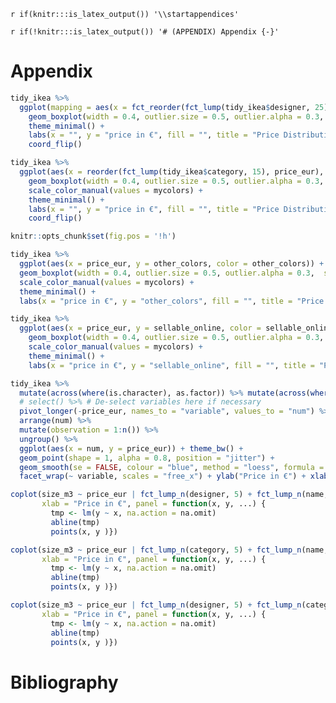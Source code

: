 `r if(knitr:::is_latex_output()) '\\startappendices'`

`r if(!knitr:::is_latex_output()) '# (APPENDIX) Appendix {-}'` 

<!-- If you feel it necessary to include an appendix, it goes here. The first appendix should include the commands above. -->


# Appendix

```r
tidy_ikea %>%
  ggplot(mapping = aes(x = fct_reorder(fct_lump(tidy_ikea$designer, 25), price_eur), y = price_eur, colour = fct_lump(tidy_ikea$designer, 25))) +
    geom_boxplot(width = 0.4, outlier.size = 0.5, outlier.alpha = 0.3,  show.legend = FALSE) +
    theme_minimal() +
    labs(x = "", y = "price in €", fill = "", title = "Price Distribution per Designer") +
    coord_flip()
```

```r
tidy_ikea %>%
  ggplot(aes(x = reorder(fct_lump(tidy_ikea$category, 15), price_eur), y = price_eur, colour = fct_lump(tidy_ikea$category, 15))) +
    geom_boxplot(width = 0.4, outlier.size = 0.5, outlier.alpha = 0.3,  show.legend = FALSE) +
    scale_color_manual(values = mycolors) +
    theme_minimal() +
    labs(x = "", y = "price in €", fill = "", title = "Price Distribution per Category") +
    coord_flip()
```

```r
knitr::opts_chunk$set(fig.pos = '!h')

tidy_ikea %>%
  ggplot(aes(x = price_eur, y = other_colors, color = other_colors)) +
  geom_boxplot(width = 0.4, outlier.size = 0.5, outlier.alpha = 0.3,  show.legend = FALSE) +
  scale_color_manual(values = mycolors) +
  theme_minimal() +
  labs(x = "price in €", y = "other_colors", fill = "", title = "Price Distribution Other Colors")
```


```r
tidy_ikea %>%
  ggplot(aes(x = price_eur, y = sellable_online, color = sellable_online)) +
    geom_boxplot(width = 0.4, outlier.size = 0.5, outlier.alpha = 0.3,  show.legend = FALSE) +
    scale_color_manual(values = mycolors) +
    theme_minimal() +
    labs(x = "price in €", y = "sellable_online", fill = "", title = "Price Distribution Sellable Online")
```

```r
tidy_ikea %>%
  mutate(across(where(is.character), as.factor)) %>% mutate(across(where(is.factor), as.numeric)) %>%
  # select() %>% # De-select variables here if necessary
  pivot_longer(-price_eur, names_to = "variable", values_to = "num") %>% group_by(variable) %>%
  arrange(num) %>%
  mutate(observation = 1:n()) %>%
  ungroup() %>%
  ggplot(aes(x = num, y = price_eur)) + theme_bw() +
  geom_point(shape = 1, alpha = 0.8, position = "jitter") +
  geom_smooth(se = FALSE, colour = "blue", method = "loess", formula = 'y ~ x') +
  facet_wrap(~ variable, scales = "free_x") + ylab("Price in €") + xlab("")
```

```r
coplot(size_m3 ~ price_eur | fct_lump_n(designer, 5) + fct_lump_n(name, 5), data = tidy_ikea, ylab = "Size in m^3",
       xlab = "Price in €", panel = function(x, y, ...) {
         tmp <- lm(y ~ x, na.action = na.omit)
         abline(tmp)
         points(x, y )})

coplot(size_m3 ~ price_eur | fct_lump_n(category, 5) + fct_lump_n(name, 5), data = drop_na(tidy_ikea), ylab = "Size in m^3",
       xlab = "Price in €", panel = function(x, y, ...) {
         tmp <- lm(y ~ x, na.action = na.omit)
         abline(tmp)
         points(x, y )})

coplot(size_m3 ~ price_eur | fct_lump_n(designer, 5) + fct_lump_n(category, 5), data = drop_na(tidy_ikea), ylab = "Size in m^3",
       xlab = "Price in €", panel = function(x, y, ...) {
         tmp <- lm(y ~ x, na.action = na.omit)
         abline(tmp)
         points(x, y )})
```

# Bibliography
